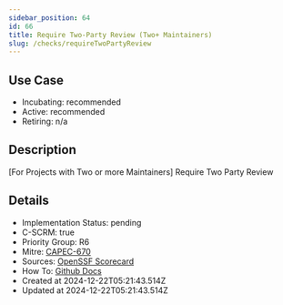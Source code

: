 ```yaml
---
sidebar_position: 64
id: 66
title: Require Two-Party Review (Two+ Maintainers)
slug: /checks/requireTwoPartyReview
---
```


## Use Case
<!-- LEVELS:START -->
- Incubating: recommended
- Active: recommended
- Retiring: n/a
<!-- LEVELS:END -->

<!-- DESCRIPTION:START -->
## Description
[For Projects with Two or more Maintainers] Require Two Party Review
<!-- DESCRIPTION:END -->

<!-- DETAILS:START -->
## Details
- Implementation Status: pending
- C-SCRM: true
- Priority Group: R6
- Mitre: [CAPEC-670](https://capec.mitre.org/data/definitions/670.html)
- Sources: [OpenSSF Scorecard](https://github.com/ossf/scorecard/blob/main/docs/checks.md#code-review)
- How To: [Github Docs](https://docs.github.com/en/repositories/configuring-branches-and-merges-in-your-repository/managing-protected-branches/about-protected-branches#require-pull-request-reviews-before-merging)
- Created at 2024-12-22T05:21:43.514Z
- Updated at 2024-12-22T05:21:43.514Z
<!-- DETAILS:END -->
